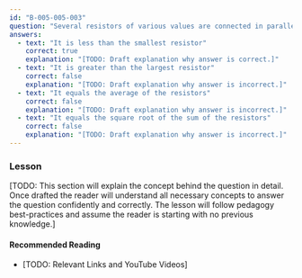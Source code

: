 ```yaml
---
id: "B-005-005-003"
question: "Several resistors of various values are connected in parallel. How does the total resistance of the combination compare to the individual resistors?"
answers:
  - text: "It is less than the smallest resistor"
    correct: true
    explanation: "[TODO: Draft explanation why answer is correct.]"
  - text: "It is greater than the largest resistor"
    correct: false
    explanation: "[TODO: Draft explanation why answer is incorrect.]"
  - text: "It equals the average of the resistors"
    correct: false
    explanation: "[TODO: Draft explanation why answer is incorrect.]"
  - text: "It equals the square root of the sum of the resistors"
    correct: false
    explanation: "[TODO: Draft explanation why answer is incorrect.]"
---
```


### Lesson

[TODO: This section will explain the concept behind the question in detail. Once drafted the reader will understand all necessary concepts to answer the question confidently and correctly. The lesson will follow pedagogy best-practices and assume the reader is starting with no previous knowledge.]

#### Recommended Reading

- [TODO: Relevant Links and YouTube Videos]
